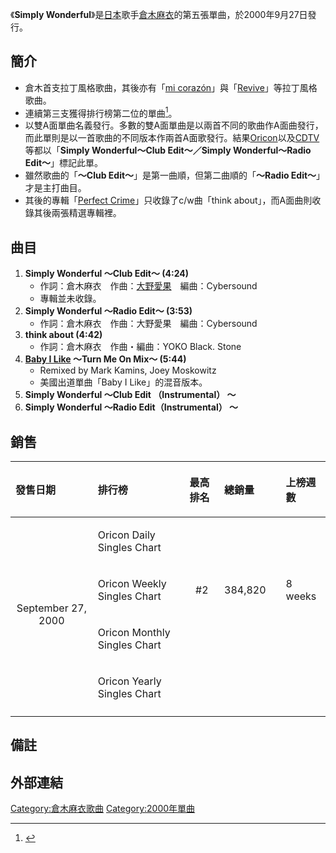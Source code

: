 {{Single infobox
| Name = Simply Wonderful
| Artist = [[倉木麻衣|倉木麻衣]]
| Cover = Simply_Wonderful.jpg
| from Album = [[Wish_You_The_Best|Wish You The Best]]'''(#2)'''<br />[[Perfect_Crime|Perfect Crime]]<small>'''(#3)'''</small>
| B-side = think about
| Released = 2000年9月27日
| Format = CD, [[Maxi_Single|Maxi Single]]
| Genre = [[J-Pop|J-Pop]]
| Length = 28分11秒
| Label = [[GIZA_studio|GIZA studio]]
| Writer         = [[倉木麻衣|倉木麻衣]]<br />[[大野愛果|大野愛果]]<br />[[YOKO_Black._Stone|YOKO Black. Stone]]
| Producer       = [[KANONJI|KANONJI]]
| Chart position = * 週間最高順位2位（[[oricon|oricon]]）
| Last single    = [[NEVER_GONNA_GIVE_YOU_UP|NEVER GONNA GIVE YOU UP]]<br />（2000年）
| This single    = '''Simply Wonderful'''<br />（2000年）
| Next single    = [[Reach_for_the_sky|Reach for the sky]]<br />（2000年）
}}

《'''Simply Wonderful'''》是[[日本|日本]]歌手[[倉木麻衣|倉木麻衣]]的第五張單曲，於2000年9月27日發行。

== 簡介 ==
*倉木首支拉丁風格歌曲，其後亦有「[[If_I_Believe|mi corazón]]」與「[[PUZZLE／Revive|Revive]]」等拉丁風格歌曲。
*連續第三支獲得排行榜第二位的單曲<ref>{{Cite web |url=http://www.musictvprogram.com/corner-ranking-2000-6-19.html |title=2000年6月19日付 シングルチャート TOP30 |access-date=2013-04-23 |archive-url=https://web.archive.org/web/20110520145802/http://musictvprogram.com/corner-ranking-2000-6-19.html |archive-date=2011-05-20 |dead-url=yes }}</ref>。
*以雙A面單曲名義發行。多數的雙A面單曲是以兩首不同的歌曲作A面曲發行，而此單則是以一首歌曲的不同版本作兩首A面歌發行。結果[[Oricon|Oricon]]以及[[COUNT_DOWN_TV|CDTV]]等都以「'''Simply Wonderful〜Club Edit〜／Simply Wonderful〜Radio Edit〜'''」標記此單。
*雖然歌曲的「'''～Club Edit～'''」是第一曲順，但第二曲順的「'''～Radio Edit～'''」才是主打曲目。
*其後的專輯「[[Perfect_Crime|Perfect Crime]]」只收錄了c/w曲「think about」，而A面曲則收錄其後兩張精選專輯裡。

== 曲目 ==
#'''Simply Wonderful ～Club Edit～ (4:24) '''
#*作詞：倉木麻衣　作曲：[[大野愛果|大野愛果]]　編曲：Cybersound
#*專輯並未收錄。
#'''Simply Wonderful ～Radio Edit～ (3:53) ''' 
#*作詞：倉木麻衣　作曲：大野愛果　編曲：Cybersound
#'''think about (4:42)  '''
#*作詞：倉木麻衣　作曲・編曲：YOKO Black. Stone
#'''[[Baby_I_Like|Baby I Like]] ～Turn Me On Mix～ (5:44)'''
#*Remixed by Mark Kamins, Joey Moskowitz
#*美國出道單曲「Baby I Like」的混音版本。
#'''Simply Wonderful ～Club Edit （Instrumental） ～'''
#'''Simply Wonderful ～Radio Edit（Instrumental） ～'''

== 銷售 ==

{| class="wikitable" width="600px"
|- bgcolor="#CCCCCC"
!align="left"|發售日期
!align="left"|排行榜
!align="left"|最高排名
!align="left"|總銷量
!align="left"|上榜週數
|-
|align="center" rowspan="4"|September 27, 2000
|align="left"|Oricon Daily Singles Chart
|align="center"|
|align="left"|
|align="left"|
|-
|align="left"|Oricon Weekly Singles Chart
|align="center"|#2
|align="left"| 384,820　
|align="left"| 8 weeks
|-
|align="left"|Oricon Monthly Singles Chart
|align="center"|
|align="left"|
|align="left"|
|-
|align="left"|Oricon Yearly Singles Chart
|align="center"| 
|align="left"|　
|align="left"|
|-
|}

== 備註 ==
{{reflist}}

== 外部連結 ==
{{Kuraki Mai}}

[[Category:倉木麻衣歌曲|Category:倉木麻衣歌曲]]
[[Category:2000年單曲|Category:2000年單曲]]